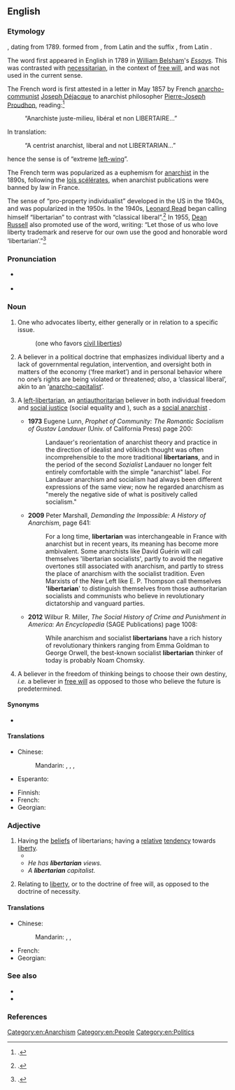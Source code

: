 {{also|Libertarian|libertarían}}
==English==

===Etymology===
{{suffix|en|liberty|arian}}, dating from 1789.
{{rel-top|sense changes}}
{{m|fr|libertaire||anarchist}} formed from {{m|fr|liberté||freedom}}, from Latin {{m|la|libertas}} and the suffix {{m|fr|-aire}}, from Latin {{m|la|-arius}}.

The word first appeared in English in 1789 in [[w:William Belsham|William Belsham]]'s ''[https://books.google.com/books?hl=en&id=fg4WAAAAYAAJ Essays].'' This was contrasted with [[necessitarian]], in the context of [[w:free will|free will]], and was not used in the current sense.

The French word is first attested in a letter in May 1857 by French
[[w:Anarchist communism|anarcho-communist]] [[w:Joseph Déjacque|Joseph Déjacque]] to anarchist philosopher [[w:Pierre-Joseph Proudhon|Pierre-Joseph Proudhon]], reading:<ref>{{cite-web|author=Joseph Déjacque|authorlink=Joseph Déjacque|title=De l'être-humain mâle et femelle: Lettre à P.J. Proudhon|url=http://joseph.dejacque.free.fr/ecrits/lettreapjp.htm|archiveurl=https://web.archive.org/web/20160303175652/http://joseph.dejacque.free.fr/ecrits/lettreapjp.htm|archivedate=3 March 2016|publisher=Le Libertaire: Journal du Mouvement Social|month=May|year=1857}}.</ref>
: “Anarchiste juste-milieu, libéral et non LIBERTAIRE…”
In translation:
: “A centrist anarchist, liberal and not LIBERTARIAN…”
hence the sense is of “extreme [[left-wing]]”.

The French term was popularized as a euphemism for [[anarchist]] in the 1890s, following the [[w:lois scélérates|lois scélérates]], when anarchist publications were banned by law in France.

The sense of “pro-property individualist” developed in the US in the 1940s, and was popularized in the 1950s. In the 1940s, [[w:Leonard Read|Leonard Read]] began calling himself “libertarian” to contrast with “classical liberal”.<ref>{{cite-book|author=David Boaz|authorlink=David Boaz|chapter=A Note on Labels: Why ‘Libertarian’?|title=Libertarianism: A Primer|url=http://www.libertarianism.org/ex-3.html|archiveurl=https://web.archive.org/web/20121210200655/http://www.libertarianism.org/ex-3.html|archivedate=10 December 2012|location=New York, N.Y.|publisher=[[w:Free Press (publisher)|Free Press]]|year=1997|isbn=978-0-684-83198-5}}.</ref> In 1955, [[w:Dean Russell|Dean Russell]] also promoted use of the word, writing: “Let those of us who love liberty trademark and reserve for our own use the good and honorable word ‘libertarian’.”<ref>{{cite-journal|author=Dean Russell|title=Who is a Libertarian?|url=http://www.boogieonline.com/revolution/politics/name.html|journal=[[w:The Freeman|Ideas on Liberty]] (reproduced on Revolution)|publisher={{w|Foundation for Economic Education}}|month=May|year=1955}}.</ref>
{{rel-bottom}}

===Pronunciation===
* {{a|RP}} {{IPA|/ˌlɪbəˈtɛəɹjən/|lang=en}}
* {{hyphenation|li|ber|ta|rian|lang=en}}

===Noun===
{{en-noun}}

# One who advocates liberty, either generally or in relation to a specific issue.
#: {{ux|en|civil '''libertarian'''}} (one who favors [[civil liberties]])
# {{lb|en|chiefly|US}} A believer in a political doctrine that emphasizes individual liberty and a lack of governmental regulation, intervention, and oversight both in matters of the economy (‘free market’) and in personal behavior where no one’s rights are being violated or threatened; ''also'', a ‘classical liberal’, akin to an ‘[[anarcho-capitalist]]’.
# {{lb|en|chiefly|UK|Ireland}} A [[left-libertarian]], an [[antiauthoritarian]] believer in both individual freedom and [[social justice]] (social equality and {{w|mutual aid}}), such as a [[social anarchist]]<!--see WP-->.
#* '''1973''' Eugene Lunn, ''Prophet of Community: The Romantic Socialism of Gustav Landauer'' (Univ. of California Press) page 200:
#*: Landauer's reorientation of anarchist theory and practice in the direction of idealist and völkisch thought was often incomprehensible to the more traditional '''libertarians''', and in the period of the second ''Sozialist'' Landauer no longer felt entirely comfortable with the simple "anarchist" label. For Landauer anarchism and socialism had always been different expressions of the same view; now he regarded anarchism as "merely the negative side of what is positively called socialism."
#* '''2009''' Peter Marshall, ''Demanding the Impossible: A History of Anarchism'', page 641:
#*: For a long time, '''libertarian''' was interchangeable in France with anarchist but in recent years, its meaning has become more ambivalent. Some anarchists like David Guérin will call themselves 'libertarian socialists', partly to avoid the negative overtones still associated with anarchism, and partly to stress the place of anarchism with the socialist tradition. Even Marxists of the New Left like E. P. Thompson call themselves ''''libertarian'''' to distinguish themselves from those authoritarian socialists and communists who believe in revolutionary dictatorship and vanguard parties.
#* '''2012''' Wilbur R. Miller, ''The Social History of Crime and Punishment in America: An Encyclopedia'' (SAGE Publications) page 1008:
#*: While anarchism and socialist '''libertarians''' have a rich history of revolutionary thinkers ranging from Emma Goldman to George Orwell, the best-known socialist '''libertarian''' thinker of today is probably Noam Chomsky.
# {{lb|en|philosophy}} A believer in the freedom of thinking beings to choose their own destiny, ''i.e.'' a believer in [[free will]] as opposed to those who believe the future is predetermined.

====Synonyms====
* {{sense|A person in favor of freedom}} {{l|en|eleutheromaniac}}

====Translations====
{{trans-top|A person in favor of freedom}}
* Chinese:
*: Mandarin: {{t|cmn|自由意志主義者|sc=Hani}}, {{t|cmn|自由意志主义者|tr=zìyóu yìzhì zhǔyìzhě|sc=Hani}}, {{t|cmn|行動自由論者|sc=Hani}}, {{t|cmn|行动自由论者|tr=xíngdòng zìyóu lùnzhě|sc=Hani}}
* Esperanto: {{t+|eo|liberecano}}
{{trans-mid}}
* Finnish: {{t|fi|libertaristi}}
* French: {{t+|fr|libertaire|m|f}}
* Georgian: {{t|ka|ლიბერტარიანელი}}
{{trans-bottom}}

===Adjective===
{{en-adj}}

# Having the [[belief]]s of libertarians; having a [[relative]] [[tendency]] towards [[liberty]].
#* {{quote-journal|lang=en|date=2012-01
|author=Steven Sloman
|title=The Battle Between Intuition and Deliberation
|volume=100|issue=1|page=74
|magazine=[[w:American Scientist|American Scientist]]
|url=http://www.americanscientist.org/bookshelf/pub/the-battle-between-intuition-and-deliberation
|passage='''Libertarian''' paternalism is the view that, because the way options are presented to citizens affects what they choose, society should present options in a way that “nudges” our intuitive selves to make choices that are more consistent with what our more deliberative selves would have chosen if they were in control.}}
#* ''He has '''libertarian''' views.''
#* ''A '''libertarian''' capitalist.''
# {{lb|en|dated}} Relating to [[liberty]], or to the doctrine of free will, as opposed to the doctrine of necessity. <!--Webster 1913-->

====Translations====
{{trans-top|Having the beliefs of libertarians}}
* Chinese:
*: Mandarin: {{t+|cmn|自由|alt=自由的|tr=zìyóu de|sc=Hani}}, {{t|cmn|自由論者|alt=自由論者的|sc=Hani}}, {{t|cmn|自由论者|alt=自由论者的|tr=zìyóu lùnzhě de|sc=Hani}}
{{trans-mid}}
* French: {{t+|fr|libertaire|m|f}}
* Georgian: {{t|ka|ლიბერტარიანული}}
{{trans-bottom}}

===See also===
* {{pedialite|Libertarianism}}
* {{pedialite|Anarchism}}

===References===
<references/>

[[Category:en:Anarchism]]
[[Category:en:People]]
[[Category:en:Politics]]